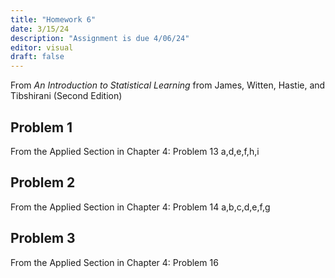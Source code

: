 ```yaml
---
title: "Homework 6"
date: 3/15/24
description: "Assignment is due 4/06/24"
editor: visual
draft: false
---
```


From *An Introduction to Statistical Learning* from James, Witten, Hastie, and Tibshirani (Second Edition)

## Problem 1

From the Applied Section in Chapter 4: Problem 13 a,d,e,f,h,i

## Problem 2

From the Applied Section in Chapter 4: Problem 14 a,b,c,d,e,f,g

## Problem 3

From the Applied Section in Chapter 4: Problem 16
